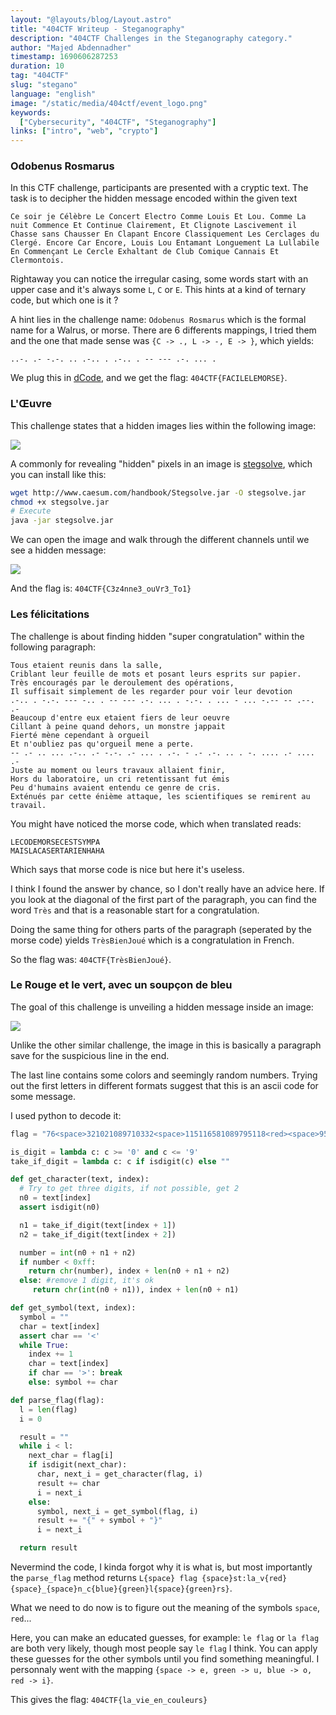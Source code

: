 ```yaml
---
layout: "@layouts/blog/Layout.astro"
title: "404CTF Writeup - Steganography"
description: "404CTF Challenges in the Steganography category."
author: "Majed Abdennadher"
timestamp: 1690606287253
duration: 10
tag: "404CTF"
slug: "stegano"
language: "english"
image: "/static/media/404ctf/event_logo.png"
keywords:
  ["Cybersecurity", "404CTF", "Steganography"]
links: ["intro", "web", "crypto"]
---
```


### Odobenus Rosmarus

In this CTF challenge, participants are presented with a cryptic text.
The task is to decipher the hidden message encoded within the given text

```
Ce soir je Célèbre Le Concert Electro Comme Louis Et Lou. Comme La nuit Commence Et Continue Clairement, Et Clignote Lascivement il Chasse sans Chausser En Clapant Encore Classiquement Les Cerclages du Clergé. Encore Car Encore, Louis Lou Entamant Longuement La Lullabile En Commençant Le Cercle Exhaltant de Club Comique Cannais Et Clermontois.
```

Rightaway you can notice the irregular casing, some words start with an upper case and it's always some `L`, `C` or `E`. This hints at a kind of ternary code, but which one is it ?

A hint lies in the challenge name: `Odobenus Rosmarus` which is the formal name for a Walrus, or morse.
There are 6 differents mappings, I tried them and the one that made sense was `{C -> ., L -> -, E -> }`, which yields:

```
..-. .- -.-. .. .-.. . .-.. . -- --- .-. ... .
```

We plug this in [dCode](https://www.dcode.fr/code-morse), and we get the flag: `404CTF{FACILELEMORSE}`.

### L'Œuvre

This challenge states that a hidden images lies within the following image:

![](/static/media/404ctf/loeuvre-1.png)

A commonly for revealing "hidden" pixels in an image is [stegsolve](https://wiki.bi0s.in/steganography/stegsolve/), which you can install like this:

```bash
wget http://www.caesum.com/handbook/Stegsolve.jar -O stegsolve.jar
chmod +x stegsolve.jar
# Execute
java -jar stegsolve.jar
```

We can open the image and walk through the different channels until we see a hidden message:

![](/static/media/404ctf/loeuvre-2.png)

And the flag is: `404CTF{C3z4nne3_ouVr3_To1}`

### Les félicitations

The challenge is about finding hidden "super congratulation" within the following paragraph:

```
Tous etaient reunis dans la salle,
Criblant leur feuille de mots et posant leurs esprits sur papier.
Très encouragés par le deroulement des opérations,
Il suffisait simplement de les regarder pour voir leur devotion
.-.. . -.-. --- -.. . -- --- .-. ... . -.-. . ... - ... -.-- -- .--. .-
Beaucoup d'entre eux etaient fiers de leur oeuvre
Cillant à peine quand dehors, un monstre jappait
Fierté mène cependant à orgueil
Et n'oubliez pas qu'orgueil mene a perte. 
-- .- .. ... .-.. .- -.-. .- ... . .-. - .- .-. .. . -. .... .- .... .-
Juste au moment ou leurs travaux allaient finir,
Hors du laboratoire, un cri retentissant fut émis
Peu d'humains avaient entendu ce genre de cris.
Exténués par cette énième attaque, les scientifiques se remirent au travail. 
```

You might have noticed the morse code, which when translated reads:

```
LECODEMORSECESTSYMPA
MAISLACASERTARIENHAHA
```

Which says that morse code is nice but here it's useless.

I think I found the answer by chance, so I don't really have an advice here.
If you look at the diagonal of the first part of the paragraph, you can find the word `Très` and that is a reasonable start for a congratulation.

Doing the same thing for others parts of the paragraph (seperated by the morse code) yields `TrèsBienJoué` which is a congratulation in French.

So the flag was: `404CTF{TrèsBienJoué}`.

### Le Rouge et le vert, avec un soupçon de bleu

The goal of this challenge is unveiling a hidden message inside an image:

![](/static/media/404ctf/rouge-vert-blue-1.png)

Unlike the other similar challenge, the image in this is basically a paragraph save for the suspicious line in the end.

The last line contains some colors and seemingly random numbers. Trying out the first letters in different formats suggest that this is an ascii code for some message.

I used python to decode it:

```python
flag = "76<space>321021089710332<space>115116581089795118<red><space>95<space>1109599<blue><green>108<space><green>114115125"

is_digit = lambda c: c >= '0' and c <= '9'
take_if_digit = lambda c: c if isdigit(c) else ""

def get_character(text, index):
  # Try to get three digits, if not possible, get 2
  n0 = text[index]
  assert isdigit(n0)

  n1 = take_if_digit(text[index + 1])
  n2 = take_if_digit(text[index + 2])

  number = int(n0 + n1 + n2)
  if number < 0xff:
    return chr(number), index + len(n0 + n1 + n2)
  else: #remove 1 digit, it's ok
     return chr(int(n0 + n1)), index + len(n0 + n1)

def get_symbol(text, index):
  symbol = ""
  char = text[index]
  assert char == '<'
  while True:
    index += 1
    char = text[index]
    if char == '>': break
    else: symbol += char

def parse_flag(flag):
  l = len(flag)
  i = 0

  result = ""
  while i < l:
    next_char = flag[i]
    if isdigit(next_char):
      char, next_i = get_character(flag, i)
      result += char
      i = next_i
    else:
      symbol, next_i = get_symbol(flag, i)
      result += "{" + symbol + "}"
      i = next_i

  return result
```

Nevermind the code, I kinda forgot why it is what is, but most importantly the `parse_flag` method returns `L{space} flag {space}st:la_v{red}{space}_{space}n_c{blue}{green}l{space}{green}rs}`.

What we need to do now is to figure out the meaning of the symbols `space`, `red`...

Here, you can make an educated guesses, for example: `le flag` or `la flag` are both very likely, though most people say `le flag` I think.
You can apply these guesses for the other symbols until you find something meaningful. I personnaly went with the mapping `{space -> e, green -> u, blue -> o, red -> i}`.

This gives the flag: `404CTF{la_vie_en_couleurs}`

